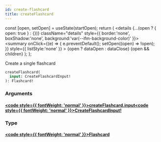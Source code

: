 ```yaml
---
id: create-flashcard
title: createFlashcard
---
```









  const [open, setOpen] = useState(startOpen);
  return (
    <details {...(open ? { open: true } : {})} className="details" style={{ border:'none', boxShadow:'none', background:'var(--ifm-background-color)' }}>
      <summary
        onClick={(e) => {
          e.preventDefault();
          setOpen((open) => !open);
        }}
        style={{ listStyle:'none' }}
      >
      {open ? dataOpen : dataClose}
      </summary>
      {open && children}
    </details>
  );
};








 Create a single flashcard


```graphql
createFlashcard(
  input: CreateFlashcardInput!
): Flashcard!
```




### Arguments

#### [<code style={{ fontWeight: 'normal' }}>createFlashcard.<b>input</b></code>](#)<Bullet />[<code style={{ fontWeight: 'normal' }}><b>CreateFlashcardInput!</b></code>](/main-backend-service/graphql/🧠🔍introspection/types/inputs/create-flashcard-input.mdx) <Badge class="badge badge--secondary badge--non_null" text="non-null"/> <Badge class="badge badge--secondary " text="input"/> 



### Type

#### [<code style={{ fontWeight: 'normal' }}><b>Flashcard</b></code>](/main-backend-service/graphql/🧠🔍introspection/types/objects/flashcard.mdx) <Badge class="badge badge--secondary " text="object"/>